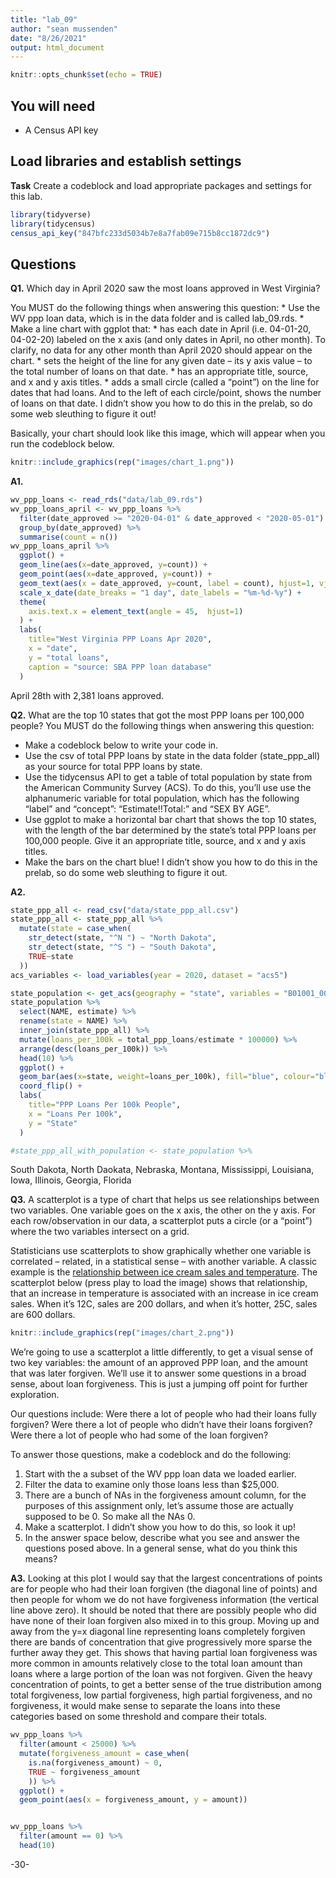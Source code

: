 ```yaml
---
title: "lab_09"
author: "sean mussenden"
date: "8/26/2021"
output: html_document
---
```


```r
knitr::opts_chunk$set(echo = TRUE)
```

## You will need

* A Census API key

## Load libraries and establish settings

**Task** Create a codeblock and load appropriate packages and settings for this lab.

```r
library(tidyverse)
library(tidycensus)
census_api_key("847bfc233d5034b7e8a7fab09e715b8cc1872dc9")
```

## Questions

**Q1.** Which day in April 2020 saw the most loans approved in West Virginia? 

You MUST do the following things when answering this question:
* Use the WV ppp loan data, which is in the data folder and is called lab_09.rds.
* Make a line chart with ggplot that:
  * has each date in April (i.e. 04-01-20, 04-02-20) labeled on the x axis (and only dates in April, no other month). To clarify, no data for any other month than April 2020 should appear on the chart. 
  * sets the height of the line for any given date -- its y axis value -- to the total number of loans on that date.
  * has an appropriate title, source, and x and y axis titles. 
  * adds a small circle (called a "point") on the line for dates that had loans. And to the left of each circle/point, shows the number of loans on that date.  I didn't show you how to do this in the prelab, so do some web sleuthing to figure it out! 

Basically, your chart should look like this image, which will appear when you run the codeblock below. 

```r
knitr::include_graphics(rep("images/chart_1.png"))
```
**A1.**
```r
wv_ppp_loans <- read_rds("data/lab_09.rds")
wv_ppp_loans_april <- wv_ppp_loans %>% 
  filter(date_approved >= "2020-04-01" & date_approved < "2020-05-01") %>% 
  group_by(date_approved) %>% 
  summarise(count = n())
wv_ppp_loans_april %>% 
  ggplot() + 
  geom_line(aes(x=date_approved, y=count)) +
  geom_point(aes(x=date_approved, y=count)) +
  geom_text(aes(x = date_approved, y=count, label = count), hjust=1, vjust=-0.) +
  scale_x_date(date_breaks = "1 day", date_labels = "%m-%d-%y") +
  theme(
    axis.text.x = element_text(angle = 45,  hjust=1)
  ) +
  labs(
    title="West Virginia PPP Loans Apr 2020",
    x = "date",
    y = "total loans",
    caption = "source: SBA PPP loan database"
  )
```
April 28th with 2,381 loans approved.

**Q2.** What are the top 10 states that got the most PPP loans per 100,000 people? You MUST do the following things when answering this question:

* Make a codeblock below to write your code in.
* Use the csv of total PPP loans by state in the data folder (state_ppp_all) as your source for total PPP loans by state.  
* Use the tidycensus API to get a table of total population by state from the American Community Survey (ACS). To do this, you'll use use the alphanumeric variable for total population, which has the following "label" and "concept": "Estimate!!Total:" and "SEX BY AGE".  
* Use ggplot to make a horizontal bar chart that shows the top 10 states, with the length of the bar determined by the state's total PPP loans per 100,000 people. Give it an appropriate title, source, and x and y axis titles. 
* Make the bars on the chart blue! I didn't show you how to do this in the prelab, so do some web sleuthing to figure it out.  

**A2.**
```r
state_ppp_all <- read_csv("data/state_ppp_all.csv")
state_ppp_all <- state_ppp_all %>%
  mutate(state = case_when(
    str_detect(state, "^N ") ~ "North Dakota",
    str_detect(state, "^S ") ~ "South Dakota",
    TRUE~state
  ))
acs_variables <- load_variables(year = 2020, dataset = "acs5")

state_population <- get_acs(geography = "state", variables = "B01001_001", year = 2020)
state_population %>% 
  select(NAME, estimate) %>% 
  rename(state = NAME) %>% 
  inner_join(state_ppp_all) %>% 
  mutate(loans_per_100k = total_ppp_loans/estimate * 100000) %>% 
  arrange(desc(loans_per_100k)) %>% 
  head(10) %>% 
  ggplot() +
  geom_bar(aes(x=state, weight=loans_per_100k), fill="blue", colour="blue") +
  coord_flip() +
  labs(
    title="PPP Loans Per 100k People",
    x = "Loans Per 100k",
    y = "State"
  )

#state_ppp_all_with_population <- state_population %>% 


```
South Dakota, North Daokata, Nebraska, Montana, Mississippi, Louisiana, Iowa, Illinois, Georgia, Florida

**Q3.**  A scatterplot is a type of chart that helps us see relationships between two variables. One variable goes on the x axis, the other on the y axis.  For each row/observation in our data, a scatterplot puts a circle (or a "point") where the two variables intersect on a grid. 

Statisticians use scatterplots to show graphically whether one variable is correlated -- related, in a statistical sense -- with another variable.  A classic example is the [relationship between ice cream sales and temperature](https://www.mathsisfun.com/data/scatter-xy-plots.html).  The scatterplot below (press play to load the image) shows that relationship, that an increase in temperature is associated with an increase in ice cream sales. When it's 12C, sales are 200 dollars, and when it's hotter, 25C, sales are 600 dollars.

```r
knitr::include_graphics(rep("images/chart_2.png"))
```

We're going to use a scatterplot a little differently, to get a visual sense of two key variables: the amount of an approved PPP loan, and the amount that was later forgiven. We'll use it to answer some questions in a broad sense, about loan forgiveness.  This is just a jumping off point for further exploration. 

Our questions include: Were there a lot of people who had their loans fully forgiven?  Were there a lot of people who didn't have their loans forgiven? Were there a lot of people who had some of the loan forgiven? 

To answer those questions, make a codeblock and do the following:

1. Start with the a subset of the WV ppp loan data we loaded earlier.
2. Filter the data to examine only those loans less than $25,000.
3. There are a bunch of NAs in the forgiveness amount column, for the purposes of this assignment only, let's assume those are actually supposed to be 0. So make all the NAs 0. 
4. Make a scatterplot. I didn't show you how to do this, so look it up! 
5. In the answer space below, describe what you see and answer the questions posed above.  In a general sense, what do you think this means?  

**A3.**
Looking at this plot I would say that the largest concentrations of points are for people who had their loan forgiven (the diagonal line of points) and then people for whom we do not have forgiveness information (the vertical line above zero). It should be noted that there are possibly people who did have none of their loan forgiven also mixed in to this group. Moving up and away from the y=x diagonal line representing loans completely forgiven there are bands of concentration that give progressively more sparse the further away they get. This shows that having partial loan forgiveness was more common in amounts relatively close to the total loan amount than loans where a large portion of the loan was not forgiven. Given the heavy concentration of points, to get a better sense of the true distribution among total forgiveness, low partial forgiveness, high partial forgiveness, and no forgiveness, it would make sense to separate the loans into these categories based on some threshold and compare their totals.
```r
wv_ppp_loans %>% 
  filter(amount < 25000) %>% 
  mutate(forgiveness_amount = case_when(
    is.na(forgiveness_amount) ~ 0,
    TRUE ~ forgiveness_amount
    )) %>%
  ggplot() +
  geom_point(aes(x = forgiveness_amount, y = amount))


wv_ppp_loans %>% 
  filter(amount == 0) %>% 
  head(10)
```


-30-
